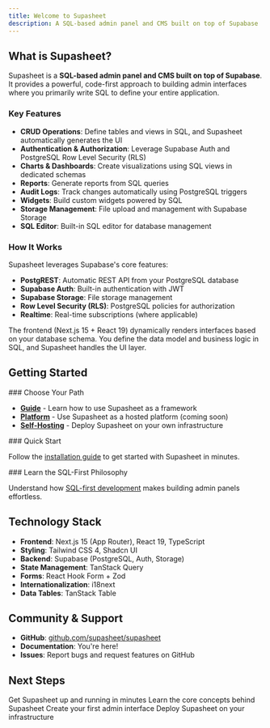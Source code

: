 ```yaml
---
title: Welcome to Supasheet
description: A SQL-based admin panel and CMS built on top of Supabase
---
```



## What is Supasheet?

Supasheet is a **SQL-based admin panel and CMS built on top of Supabase**. It provides a powerful, code-first approach to building admin interfaces where you primarily write SQL to define your entire application.

### Key Features

- **CRUD Operations**: Define tables and views in SQL, and Supasheet automatically generates the UI
- **Authentication & Authorization**: Leverage Supabase Auth and PostgreSQL Row Level Security (RLS)
- **Charts & Dashboards**: Create visualizations using SQL views in dedicated schemas
- **Reports**: Generate reports from SQL queries
- **Audit Logs**: Track changes automatically using PostgreSQL triggers
- **Widgets**: Build custom widgets powered by SQL
- **Storage Management**: File upload and management with Supabase Storage
- **SQL Editor**: Built-in SQL editor for database management

### How It Works

Supasheet leverages Supabase's core features:

- **PostgREST**: Automatic REST API from your PostgreSQL database
- **Supabase Auth**: Built-in authentication with JWT
- **Supabase Storage**: File storage management
- **Row Level Security (RLS)**: PostgreSQL policies for authorization
- **Realtime**: Real-time subscriptions (where applicable)

The frontend (Next.js 15 + React 19) dynamically renders interfaces based on your database schema. You define the data model and business logic in SQL, and Supasheet handles the UI layer.

## Getting Started

<Steps>
<Step>
### Choose Your Path

- **[Guide](/docs/guide)** - Learn how to use Supasheet as a framework
- **[Platform](/docs/platform)** - Use Supasheet as a hosted platform (coming soon)
- **[Self-Hosting](/docs/self-host)** - Deploy Supasheet on your own infrastructure
</Step>

<Step>
### Quick Start

Follow the [installation guide](/docs/guide/installation) to get started with Supasheet in minutes.
</Step>

<Step>
### Learn the SQL-First Philosophy

Understand how [SQL-first development](/docs/guide/sql-first-philosophy) makes building admin panels effortless.
</Step>
</Steps>

## Technology Stack

- **Frontend**: Next.js 15 (App Router), React 19, TypeScript
- **Styling**: Tailwind CSS 4, Shadcn UI
- **Backend**: Supabase (PostgreSQL, Auth, Storage)
- **State Management**: TanStack Query
- **Forms**: React Hook Form + Zod
- **Internationalization**: i18next
- **Data Tables**: TanStack Table

## Community & Support

- **GitHub**: [github.com/supasheet/supasheet](https://github.com/supasheet/supasheet)
- **Documentation**: You're here!
- **Issues**: Report bugs and request features on GitHub

## Next Steps

<Cards>
  <Card title="Installation" href="/docs/guide/installation">
    Get Supasheet up and running in minutes
  </Card>
  <Card title="SQL-First Philosophy" href="/docs/guide/sql-first-philosophy">
    Learn the core concepts behind Supasheet
  </Card>
  <Card title="CRUD Operations" href="/docs/guide/crud-operations">
    Create your first admin interface
  </Card>
  <Card title="Self-Hosting" href="/docs/self-host">
    Deploy Supasheet on your infrastructure
  </Card>
</Cards>
